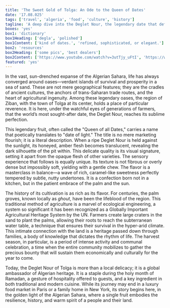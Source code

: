 ```yaml
---
title: 'The Sweet Gold of Tolga: An Ode to the Queen of Dates'
date: '17.08.025'
tags: ['travel', 'algeria', 'food', 'culture', 'history']
tagline: 'A deep dive into the Deglet Nour, the legendary date that defines a region.'
boxes: 'yes'
box1: 'dictionary'
box1Heading: ['degla', 'polished']
box1Content: ['kind of dates.', 'refined, sophisticated, or elegant.']
box2: 'resources'
box2Heading: ['some pics', 'best dealers']
box2Content: ['https://www.youtube.com/watch?v=3utTjy_uFtI', 'https://www.facebook.com/share/174qkbbWMn/']
featured: 'yes'
---
```


In the vast, sun-drenched expanse of the Algerian Sahara, life has always converged around oases—verdant islands of survival and prosperity in a sea of sand. These are not mere geographical features; they are the cradles of ancient cultures, the anchors of trans-Saharan trade routes, and the heart of agricultural ingenuity. Among these legendary oases, the region of Ziban, with the town of Tolga at its center, holds a place of particular reverence. It is here, under the watchful eyes of generations of farmers, that the world’s most sought-after date, the Deglet Nour, reaches its sublime perfection.

This legendary fruit, often called the "Queen of all Dates," carries a name that poetically translates to "date of light." The title is no mere marketing flourish; it is a literal description. When a ripe Deglet Nour is held against the sunlight, its honeyed, amber flesh becomes translucent, revealing the dark silhouette of the pit within. This delicate quality is its visual signature, setting it apart from the opaque flesh of other varieties. The sensory experience that follows is equally unique. Its texture is not fibrous or overly dense but impossibly soft, yielding with a gentle chew. The flavor is a masterclass in balance—a wave of rich, caramel-like sweetness perfectly tempered by subtle, nutty undertones. It is a confection born not in a kitchen, but in the patient embrace of the palm and the sun.

The history of its cultivation is as rich as its flavor. For centuries, the palm groves, known locally as *ghout*, have been the lifeblood of the region. This traditional method of agriculture is a marvel of ecological engineering, a system so significant it has been recognized as a Globally Important Agricultural Heritage System by the UN. Farmers create large craters in the sand to plant the palms, allowing their roots to reach the subterranean water table, a technique that ensures their survival in the hyper-arid climate. This intimate connection with the land is a heritage passed down through families, a body of knowledge that dictates the rhythm of life. The harvest season, in particular, is a period of intense activity and communal celebration, a time when the entire community mobilizes to gather the precious bounty that will sustain them economically and culturally for the year to come.

Today, the Deglet Nour of Tolga is more than a local delicacy; it is a global ambassador of Algerian heritage. It is a staple during the holy month of Ramadan, a gesture of hospitality offered to guests, and a key ingredient in both traditional and modern cuisine. While its journey may end in a luxury food market in Paris or a family home in New York, its story begins here, in the golden light of the Algerian Sahara, where a single fruit embodies the resilience, history, and warm spirit of a people and their land.